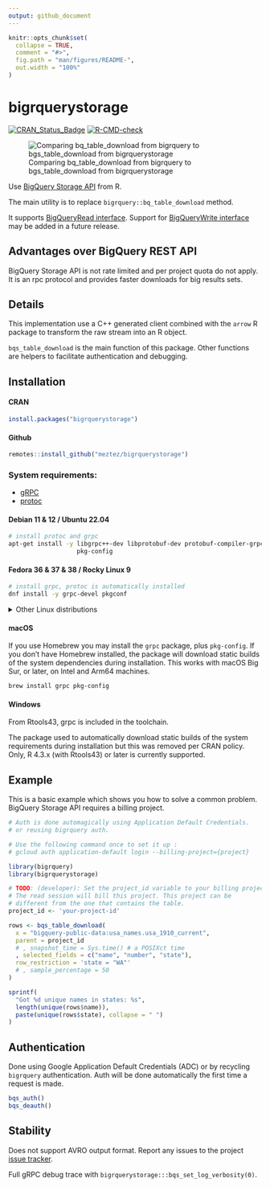```yaml
---
output: github_document
---
```


<!-- README.md is generated from README.Rmd. Please edit that file -->

```r
knitr::opts_chunk$set(
  collapse = TRUE,
  comment = "#>",
  fig.path = "man/figures/README-",
  out.width = "100%"
)
```

# bigrquerystorage

<!-- badges: start -->
[![CRAN_Status_Badge](https://www.r-pkg.org/badges/version/bigrquerystorage)](https://cran.r-project.org/package=bigrquerystorage)
[![R-CMD-check](https://github.com/meztez/bigrquerystorage/actions/workflows/R-CMD-check.yaml/badge.svg)](https://github.com/meztez/bigrquerystorage/actions/workflows/R-CMD-check.yaml)
<!-- badges: end -->

![Comparing bq_table_download from bigrquery to bgs_table_download from bigrquerystorage](./docs/bigrquerystorage.gif)

Use [BigQuery Storage API](https://cloud.google.com/bigquery/docs/reference/storage/rpc/google.cloud.bigquery.storage.v1) from R.

The main utility is to replace `bigrquery::bq_table_download` method.

It supports [BigQueryRead interface](https://cloud.google.com/bigquery/docs/reference/storage/rpc/google.cloud.bigquery.storage.v1#bigqueryread).
Support for [BigQueryWrite interface](https://cloud.google.com/bigquery/docs/reference/storage/rpc/google.cloud.bigquery.storage.v1#bigquerywrite) may be added in a future release.

## Advantages over BigQuery REST API

BigQuery Storage API is not rate limited and per project quota do not apply. It is an rpc protocol
and provides faster downloads for big results sets.

## Details

This implementation use a C++ generated client combined with the `arrow` R package to transform
the raw stream into an R object.

`bqs_table_download` is the main function of this package. Other functions are helpers to
facilitate authentication and debugging.

## Installation

#### CRAN
``` r
install.packages("bigrquerystorage")
```

#### Github
```r
remotes::install_github("meztez/bigrquerystorage")
```

### System requirements:
- [gRPC](https://github.com/grpc/grpc)
- [protoc](https://github.com/protocolbuffers/protobuf)

#### Debian 11 & 12 / Ubuntu 22.04

```sh
# install protoc and grpc
apt-get install -y libgrpc++-dev libprotobuf-dev protobuf-compiler-grpc \
                   pkg-config
```

#### Fedora 36 & 37 & 38 / Rocky Linux 9

```sh
# install grpc, protoc is automatically installed
dnf install -y grpc-devel pkgconf
```

<details><summary>Other Linux distributions</summary>

Please
[let us know](https://github.com/meztez/bigrquerystorage/issues/new/choose)
if these instructions do not work any more.

##### Alpine Linux

```sh
apk add grpc-dev protobuf-dev re2-dev c-ares-dev
```

Alpine Linux 3.19 and Edge do not work currently, because the
installation of the arrow package fails.

##### Debian 10

Needs the buster-backports repository.

```sh
echo "deb https://deb.debian.org/debian buster-backports main" >> \
    /etc/apt/sources.list.d/backports.list && \
    apt-get update && \
apt-get install -y 'libgrpc\+\+-dev'/buster-backports \
    protobuf-compiler-grpc/buster-backports \
    libprotobuf-dev/buster-backports \
    protobuf-compiler/buster-backports pkg-config
```
##### OpenSUSE

In OpenSUSE 15.4 and 15.5 the version of the grpc package is tool old,
so installation fails. You can potentially compile a newer version of
grpc from source.

##### Ubuntu 20.04

In Ubuntu 20.04 the version of the grpc package is tool old,
so installation fails. You can potentially compile a newer version of
grpc from source.

##### CentOS 7 & 8 / RHEL 7 & 8

These distros do not have a grpc package. You can potentially compile
grpc from source.

</details>

#### macOS

If you use Homebrew you may install the `grpc` package, plus
`pkg-config`. If you don't have Homebrew installed, the package will
download static builds of the system dependencies during installation.
This works with macOS Big Sur, or later, on Intel and Arm64 machines.

```sh
brew install grpc pkg-config
```

#### Windows

From Rtools43, grpc is included in the toolchain.

The package used to automatically download static builds of the system
requirements during installation but this was removed per CRAN policy.
Only, R 4.3.x (with Rtools43) or later is currently supported.

## Example

This is a basic example which shows you how to solve a common problem. BigQuery Storage API requires
a billing project.

```r

# Auth is done automagically using Application Default Credentials.
# or reusing bigrquery auth.

# Use the following command once to set it up :
# gcloud auth application-default login --billing-project={project}

library(bigrquery)
library(bigrquerystorage)

# TODO: (developer): Set the project_id variable to your billing project.
# The read session will bill this project. This project can be
# different from the one that contains the table.
project_id <- 'your-project-id'

rows <- bqs_table_download(
  x = "bigquery-public-data:usa_names.usa_1910_current",
  parent = project_id
  # , snapshot_time = Sys.time() # a POSIXct time
  , selected_fields = c("name", "number", "state"),
  row_restriction = 'state = "WA"'
  # , sample_percentage = 50
)

sprintf(
  "Got %d unique names in states: %s",
  length(unique(rows$name)),
  paste(unique(rows$state), collapse = " ")
)
```

## Authentication

Done using Google Application Default Credentials (ADC) or by recycling
`bigrquery` authentication. Auth will be done automatically the first time
a request is made.

```r
bqs_auth()
bqs_deauth()
```

## Stability

Does not support AVRO output format. Report any issues to the project [issue tracker](https://github.com/meztez/bigrquerystorage/issues/new/choose).

Full gRPC debug trace with `bigrquerystorage:::bqs_set_log_verbosity(0)`.
